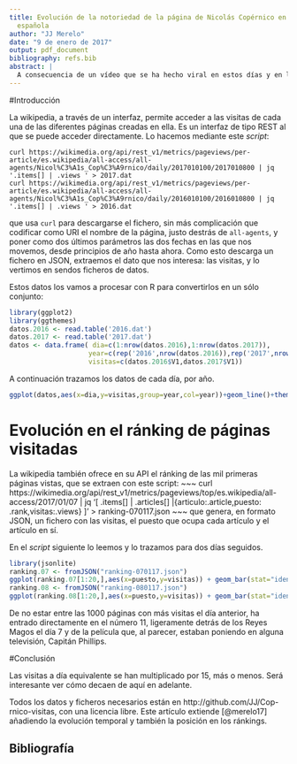 ```yaml
---
title: Evolución de la notoriedad de la página de Nicolás Copérnico en la Wikipedia
  española
author: "JJ Merelo"
date: "9 de enero de 2017"
output: pdf_document
bibliography: refs.bib
abstract: |
  A consecuencia de un vídeo que se ha hecho viral en estos días y en los que se menciona a Copérnico, la figura ha recibido una cantidad considerable de atención en estos días. Veamos exactamente cuanta y cómo ha evolucionado a lo largo del tiempo.
---
```


#Introducción

La wikipedia, a través de un interfaz, permite acceder a las visitas de cada una de las diferentes páginas creadas en ella. Es un interfaz de tipo REST al que se puede acceder directamente. Lo hacemos mediante este *script*:

~~~
curl https://wikimedia.org/api/rest_v1/metrics/pageviews/per-article/es.wikipedia/all-access/all-agents/Nicol%C3%A1s_Cop%C3%A9rnico/daily/2017010100/2017010800 | jq '.items[] | .views ' > 2017.dat
curl https://wikimedia.org/api/rest_v1/metrics/pageviews/per-article/es.wikipedia/all-access/all-agents/Nicol%C3%A1s_Cop%C3%A9rnico/daily/2016010100/2016010800 | jq '.items[] | .views ' > 2016.dat
~~~
que usa `curl` para descargarse el fichero, sin más complicación que codificar como URI el nombre de la página, justo destrás de `all-agents`, y poner como dos últimos parámetros las dos fechas en las que nos movemos, desde principios de año hasta ahora. Como esto descarga un fichero en JSON, extraemos el dato que nos interesa: las visitas, y lo vertimos en sendos ficheros de datos.

Estos datos los vamos a procesar con R para convertirlos en un sólo conjunto:
```r
library(ggplot2)
library(ggthemes)
datos.2016 <- read.table('2016.dat')
datos.2017 <- read.table('2017.dat')
datos <- data.frame( dia=c(1:nrow(datos.2016),1:nrow(datos.2017)),
                    year=c(rep('2016',nrow(datos.2016)),rep('2017',nrow(datos.2017))),
                    visitas=c(datos.2016$V1,datos.2017$V1))
```


A continuación trazamos los datos de cada día, por año. 

```r
ggplot(datos,aes(x=dia,y=visitas,group=year,col=year))+geom_line()+theme_tufte()
```

# Evolución en el ránking de páginas visitadas

La wikipedia también ofrece en su API el ránking de las mil primeras páginas vistas, que se extraen con este script:
~~~
curl https://wikimedia.org/api/rest_v1/metrics/pageviews/top/es.wikipedia/all-access/2017/01/07 | jq '[ .items[] | .articles[] |{articulo:.article,puesto: .rank,visitas:.views} ]' > ranking-070117.json
~~~
que genera, en formato JSON, un fichero con las visitas, el puesto que ocupa cada artículo y el artículo en sí.

En el *script* siguiente lo leemos y lo trazamos para dos días seguidos.

```r
library(jsonlite)
ranking.07 <- fromJSON("ranking-070117.json")
ggplot(ranking.07[1:20,],aes(x=puesto,y=visitas)) + geom_bar(stat="identity")+ geom_text(aes(label=articulo),color='blue',angle=90)
ranking.08 <- fromJSON("ranking-080117.json")
ggplot(ranking.08[1:20,],aes(x=puesto,y=visitas)) + geom_bar(stat="identity")+ geom_text(aes(label=articulo),color='blue',angle=90)
```

De no estar entre las 1000 páginas con más visitas el día anterior, ha entrado directamente en el número 11, ligeramente detrás de los Reyes Magos el día 7 y de la película que, al parecer, estaban poniendo en alguna televisión, Capitán Phillips. 

#Conclusión

Las visitas a día equivalente se han multiplicado por 15, más o menos. Será interesante ver cómo decaen de aquí en adelante.

Todos los datos y ficheros necesarios están en http://github.com/JJ/Cop-rnico-visitas, con una licencia libre. Este artículo extiende [@merelo17] añadiendo la evolución temporal y también la posición en los ránkings. 

## Bibliografía
